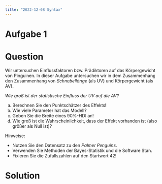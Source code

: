 ```yaml
---
title: "2022-12-08 Syntax"
---
```



# Aufgabe 1



Question
========


Wir untersuchen Einflussfaktoren bzw. Prädiktoren auf das Körpergewicht von Pinguinen.
In dieser Aufgabe untersuchen wir in dem Zusammenhang den Zusammenhang von *Schnabellänge* (als UV) und Körpergewicht (als AV).


*Wie groß ist der statistische Einfluss der UV auf die AV?*

a) Berechnen Sie den Punktschätzer des Effekts!
b) Wie viele Parameter hat das Modell?
c) Geben Sie die Breite eines 90%-HDI an!
d) Wie groß ist die Wahrscheinlichkeit, dass der Effekt vorhanden ist (also größer als Null ist)?


Hinweise:

- Nutzen Sie den Datensatz zu den *Palmer Penguins*.
- Verwenden Sie Methoden der Bayes-Statistik und die Software Stan.
- Fixieren Sie die Zufallszahlen auf den Startwert 42!



Solution
========

